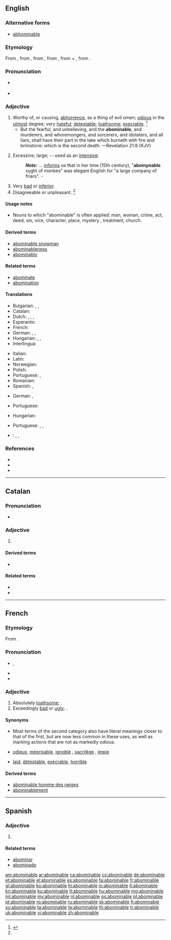 ==English==

===Alternative forms===
* {{qualifier|obsolete}} [[abhominable]]

===Etymology===
From {{etyl|enm|en}}, from {{etyl|fro|en}} {{term|lang=fro|abominable}}, from {{etyl|LL.|en}} {{term|abominabilis|abōminābilis|deserving abhorrence|lang=la}}, from {{term|abominor|abōminor|abhor, deprecate as an ill omen|lang=la}}, from {{term|ab||from, away from|lang=la}} + {{term|ominor|ōminor|forebode, predict, presage|lang=la}}, from {{term|omen|ōmen|sign, token, omen|lang=la}}.

===Pronunciation===
* {{a|US}} {{IPA|/əˈbɑm.ə.nə.bl̩/|/əˈbɑm.nə.bl̩/}}
* {{audio|en-us-abominable.ogg|Audio (US)}}

===Adjective===
{{en-adj}}

# Worthy of, or causing, [[abhorrence]], as a thing of evil omen; [[odious]] in the [[utmost]] degree; very [[hateful]]; [[detestable]]; [[loathsome]]; [[execrable]]. {{defdate|First attested around 1150 to 1350.}}<ref name=SOED>{{reference-book|last =|first =|authorlink =|coauthors =|editor =Brown, Lesley|others =|title = The Shorter Oxford English Dictionary|origdate =|origyear = 1933|origmonth =|url =|format =|accessdate =|accessyear =|accessmonth =|edition = 5th|date =|year =2003|month =|publisher =Oxford University Press|location =Oxford, UK|language =|id =|doi =|isbn =978-0-19-860575-7|lccn =|ol =|pages =6|chapter =|chapterurl =|quote =}}</ref>
#* But the fearful, and unbelieving, and the '''abominable''', and murderers, and whoremongers, and sorcerers, and idolaters, and all liars, shall have their part in the lake which burneth with fire and brimstone: which is the second death.  —Revelation 21:8 (KJV)
# {{context|obsolete|lang=en}} Excessive; large; -- used as an [[intensive]].
#: '''''Note:''''' {{w|Juliana Berners}} ... [[informs]] us that in her time (15th century), "'''abomynable''' syght of monkes" was elegant English for "a large company of friars". - {{w|George Perkins Marsh}}
# Very [[bad]] or [[inferior]].
# Disagreeable or unpleasant. {{defdate|First attested in the late 19<sup>th</sup> century.}}<ref name=SOED/>

====Usage notes====
* Nouns to which "abominable" is often applied: man, woman, crime, act, deed, sin, vice, character, place, mystery<!--because of Darwin?-->, treatment, church.

====Derived terms====
* [[abominable snowman]]
* [[abominableness]]
* [[abominably]]

====Related terms====
* [[abominate]]
* [[abomination]]

====Translations====
{{trans-top|hateful; detestable; loathsome}}
* Bulgarian: {{t+|bg|отвратителен}}, {{t+|bg|противен}}, {{t+|bg|ненавистен}}
* Catalan: {{t-|ca|abominable}}
* Dutch: {{t+|nl|abominabel}}, {{t-|nl|afstotelijk}}, {{t+|nl|verschrikkelijk}}, {{t+|nl|afschuwelijk}}
* Esperanto: {{t-|eo|abomena}}
* French: {{t+|fr|abominable}}
* German: {{t+|de|verabscheuungswürdig}}, {{t+|de|verhasst}}, {{t+|de|abscheulich}}
* Hungarian: {{t+|hu|utálatos}}, {{t+|hu|undorító}}, {{t-|hu|gyűlöletes}}
* Interlingua: {{t-|ia|abominabile}}
{{trans-mid}}
* Italian: {{t-|it|abominabile}}
* Latin: {{t-|la|abominabilis|alt=abōminābilis}}
* Norwegian: {{t-|no|avskyelig}}
* Polish: {{t+|pl|ohydny}}
* Portuguese: {{t+|pt|abominável}}, {{t+|pt|execrável}}
* Romanian: {{t+|ro|abominabil}}
* Spanish: {{t+|es|abominable}}, {{t+|es|aborrecible}}
{{trans-bottom}}

{{trans-top|(obsolete) excessive; large}}
* German: {{t+|de|riesig}}, {{t-|de|monströs}}
{{trans-mid}}
* Portuguese: {{t+|pt|enorme}}
{{trans-bottom}}

{{trans-top|very bad or inferior}}
* Hungarian: {{t+|hu|förtelmes}}
{{trans-mid}}
* Portuguese: {{t+|pt|abominável}}, {{t+|pt|terrível}}, {{t+|pt|péssimo}}
{{trans-bottom}}

{{checktrans-top}}

{{trans-mid}}
* {{ttbc|vi}}: {{t|vi|đáng ghét}}, {{t|vi|ghê tởm}}, {{t|vi|kinh tởm}}
{{trans-bottom}}

===References===
<references/>
* {{R:Webster 1913|abominable}}
* {{R:Century 1911}}
* {{R:OneLook}}

----

==Catalan==

===Pronunciation===
* {{rhymes|aβɫə|lang=ca}}

===Adjective===
{{ca-adj|mf}}

# {{l/en|abominable}}

====Derived terms====
* {{l/en|abominablement}}

====Related terms====
* {{l/ca|abominar}}
* {{l/ca|abominació}}

----

==French==

===Etymology===
From {{etyl|la|fr}} {{term|abominabilis|abōminābilis|abominable, detestable|lang=la}}.

===Pronunciation===
* {{IPA|/a.bɔ.mi.nabl/|lang=fr}}, {{X-SAMPA|/abOminabl@/|lang=fr}}
* {{audio|Fr-abominable.ogg|Audio (France, Paris)}}
* {{homophones|abominables|lang=fr}}

===Adjective===
{{fr-adj|mf}}

# Absolutely [[loathsome]]; {{l/en|abominable}}.
# Exceedingly [[bad]] or [[ugly]]; {{l/en|abominable}}.

====Synonyms====
* Most terms of the second category also have literal meanings closer to that of the first, but are now less common in these uses, as well as marking actions that are not as markedly odious.
* {{sense|loathsome}} [[odieux]], [[méprisable]], [[ignoble]] , [[sacrilège]] {{qualifier|religious}}, [[impie]] {{qualifier|religious}}
* {{sense|exceedingly bad or ugly}} [[laid]], [[détestable]], [[exécrable]], [[horrible]]

====Derived terms====
* [[abominable homme des neiges]]
* [[abominablement]]

----

==Spanish==

===Adjective===
{{es-adj}}

# {{l/en|abominable}}

====Related terms====
* [[abominar]]
* [[abominado]]

[[am:abominable]]
[[ar:abominable]]
[[ca:abominable]]
[[cs:abominable]]
[[de:abominable]]
[[et:abominable]]
[[el:abominable]]
[[es:abominable]]
[[fa:abominable]]
[[fr:abominable]]
[[gl:abominable]]
[[ko:abominable]]
[[hi:abominable]]
[[io:abominable]]
[[it:abominable]]
[[kn:abominable]]
[[ku:abominable]]
[[lt:abominable]]
[[hu:abominable]]
[[mg:abominable]]
[[ml:abominable]]
[[my:abominable]]
[[nl:abominable]]
[[ps:abominable]]
[[pl:abominable]]
[[pt:abominable]]
[[ro:abominable]]
[[ru:abominable]]
[[sk:abominable]]
[[fi:abominable]]
[[sv:abominable]]
[[ta:abominable]]
[[te:abominable]]
[[th:abominable]]
[[tr:abominable]]
[[uk:abominable]]
[[vi:abominable]]
[[zh:abominable]]